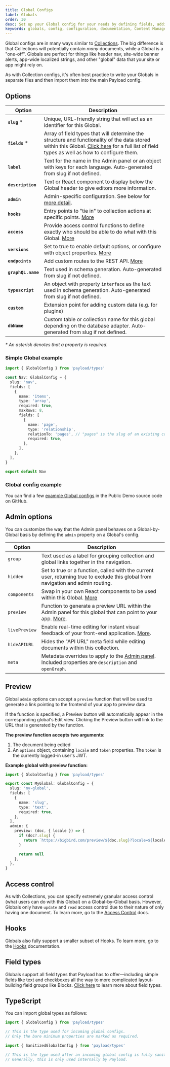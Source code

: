 ```yaml
---
title: Global Configs
label: Globals
order: 30
desc: Set up your Global config for your needs by defining fields, adding slugs and labels, establishing access control, tying in hooks and more.
keywords: globals, config, configuration, documentation, Content Management System, cms, headless, javascript, node, react, express
---
```


Global configs are in many ways similar to [Collections](/docs/configuration/collections). The big difference is that Collections will potentially contain _many_ documents, while a Global is a "one-off". Globals are perfect for things like header nav, site-wide banner alerts, app-wide localized strings, and other "global" data that your site or app might rely on.

As with Collection configs, it's often best practice to write your Globals in separate files and then import them into the main Payload config.

## Options

| Option             | Description                                                                                                                                                                                                          |
| ------------------ | -------------------------------------------------------------------------------------------------------------------------------------------------------------------------------------------------------------------- |
| **`slug`** \*      | Unique, URL-friendly string that will act as an identifier for this Global.                                                                                                                                          |
| **`fields`** \*    | Array of field types that will determine the structure and functionality of the data stored within this Global. [Click here](/docs/fields/overview) for a full list of field types as well as how to configure them. |
| **`label`**        | Text for the name in the Admin panel or an object with keys for each language. Auto-generated from slug if not defined.                                                                                              |
| **`description`**  | Text or React component to display below the Global header to give editors more information.                                                                                                                         |
| **`admin`**        | Admin-specific configuration. See below for [more detail](/docs/configuration/globals#admin-options).                                                                                                                |
| **`hooks`**        | Entry points to "tie in" to collection actions at specific points. [More](/docs/hooks/overview#global-hooks)                                                                                                         |
| **`access`**       | Provide access control functions to define exactly who should be able to do what with this Global. [More](/docs/access-control/overview/#globals)                                                                    |
| **`versions`**     | Set to true to enable default options, or configure with object properties. [More](/docs/versions/overview#globals-config)                                                                                           |
| **`endpoints`**    | Add custom routes to the REST API. [More](/docs/rest-api/overview#custom-endpoints)                                                                                                                                  |
| **`graphQL.name`** | Text used in schema generation. Auto-generated from slug if not defined.                                                                                                                                             |
| **`typescript`**   | An object with property `interface` as the text used in schema generation. Auto-generated from slug if not defined.                                                                                                  |
| **`custom`**       | Extension point for adding custom data (e.g. for plugins)                                                                                                                                                            |
| **`dbName`**       | Custom table or collection name for this global depending on the database adapter. Auto-generated from slug if not defined.

_\* An asterisk denotes that a property is required._

### Simple Global example

```ts
import { GlobalConfig } from 'payload/types'

const Nav: GlobalConfig = {
  slug: 'nav',
  fields: [
    {
      name: 'items',
      type: 'array',
      required: true,
      maxRows: 8,
      fields: [
        {
          name: 'page',
          type: 'relationship',
          relationTo: 'pages', // "pages" is the slug of an existing collection
          required: true,
        },
      ],
    },
  ],
}

export default Nav
```

### Global config example

You can find a few [example Global configs](https://github.com/payloadcms/public-demo/tree/master/src/payload/globals) in the Public Demo source code on GitHub.

## Admin options

You can customize the way that the Admin panel behaves on a Global-by-Global basis by defining the `admin` property on a Global's config.

| Option        | Description                                                                                                                       |
| ------------- | --------------------------------------------------------------------------------------------------------------------------------- |
| `group`       | Text used as a label for grouping collection and global links together in the navigation.                                         |
| `hidden`      | Set to true or a function, called with the current user, returning true to exclude this global from navigation and admin routing. |
| `components`  | Swap in your own React components to be used within this Global. [More](/docs/admin/components#globals)                           |
| `preview`     | Function to generate a preview URL within the Admin panel for this global that can point to your app. [More](#preview).           |
| `livePreview` | Enable real-time editing for instant visual feedback of your front-end application. [More](/docs/live-preview/overview).          |
| `hideAPIURL`  | Hides the "API URL" meta field while editing documents within this collection.                                                    |
| `meta`        | Metadata overrides to apply to the [Admin panel](../admin/overview). Included properties are `description` and `openGraph`.       |

## Preview

Global `admin` options can accept a `preview` function that will be used to generate a link pointing to the frontend of your app to preview data.

If the function is specified, a Preview button will automatically appear in the corresponding global's Edit view. Clicking the Preview button will link to the URL that is generated by the function.

**The preview function accepts two arguments:**

1. The document being edited
1. An `options` object, containing `locale` and `token` properties. The `token` is the currently logged-in user's JWT.

**Example global with preview function:**

```ts
import { GlobalConfig } from 'payload/types'

export const MyGlobal: GlobalConfig = {
  slug: 'my-global',
  fields: [
    {
      name: 'slug',
      type: 'text',
      required: true,
    },
  ],
  admin: {
    preview: (doc, { locale }) => {
      if (doc?.slug) {
        return `https://bigbird.com/preview/${doc.slug}?locale=${locale}`
      }

      return null
    },
  },
}
```

## Access control

As with Collections, you can specify extremely granular access control (what users can do with this Global) on a Global-by-Global basis. However, Globals only have `update` and `read` access control due to their nature of only having one document. To learn more, go to the [Access Control](/docs/access-control/overview) docs.

## Hooks

Globals also fully support a smaller subset of Hooks. To learn more, go to the [Hooks](/docs/hooks/overview) documentation.

## Field types

Globals support all field types that Payload has to offer—including simple fields like text and checkboxes all the way to more complicated layout-building field groups like Blocks. [Click here](/docs/fields/overview) to learn more about field types.

## TypeScript

You can import global types as follows:

```ts
import { GlobalConfig } from 'payload/types'

// This is the type used for incoming global configs.
// Only the bare minimum properties are marked as required.
```

```ts
import { SanitizedGlobalConfig } from 'payload/types'

// This is the type used after an incoming global config is fully sanitized.
// Generally, this is only used internally by Payload.
```
